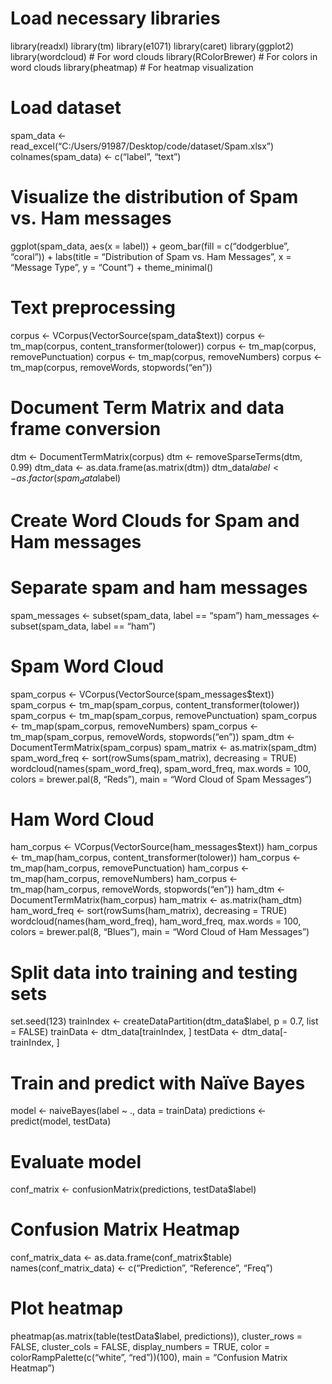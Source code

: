 # Load necessary libraries
library(readxl)
library(tm)
library(e1071)
library(caret)
library(ggplot2)
library(wordcloud)   # For word clouds
library(RColorBrewer) # For colors in word clouds
library(pheatmap)    # For heatmap visualization

# Load dataset
spam_data <- read_excel("C:/Users/91987/Desktop/code/dataset/Spam.xlsx")
colnames(spam_data) <- c("label", "text")

# Visualize the distribution of Spam vs. Ham messages
ggplot(spam_data, aes(x = label)) +
  geom_bar(fill = c("dodgerblue", "coral")) +
  labs(title = "Distribution of Spam vs. Ham Messages", x = "Message Type", y = "Count") +
  theme_minimal()
  
# Text preprocessing
corpus <- VCorpus(VectorSource(spam_data$text))
corpus <- tm_map(corpus, content_transformer(tolower))
corpus <- tm_map(corpus, removePunctuation)
corpus <- tm_map(corpus, removeNumbers)
corpus <- tm_map(corpus, removeWords, stopwords("en"))

# Document Term Matrix and data frame conversion
dtm <- DocumentTermMatrix(corpus)
dtm <- removeSparseTerms(dtm, 0.99)
dtm_data <- as.data.frame(as.matrix(dtm))
dtm_data$label <- as.factor(spam_data$label)

# Create Word Clouds for Spam and Ham messages
# Separate spam and ham messages
spam_messages <- subset(spam_data, label == "spam")
ham_messages <- subset(spam_data, label == "ham")

# Spam Word Cloud
spam_corpus <- VCorpus(VectorSource(spam_messages$text))
spam_corpus <- tm_map(spam_corpus, content_transformer(tolower))
spam_corpus <- tm_map(spam_corpus, removePunctuation)
spam_corpus <- tm_map(spam_corpus, removeNumbers)
spam_corpus <- tm_map(spam_corpus, removeWords, stopwords("en"))
spam_dtm <- DocumentTermMatrix(spam_corpus)
spam_matrix <- as.matrix(spam_dtm)
spam_word_freq <- sort(rowSums(spam_matrix), decreasing = TRUE)
wordcloud(names(spam_word_freq), spam_word_freq, max.words = 100, colors = brewer.pal(8, "Reds"),
          main = "Word Cloud of Spam Messages")
          
# Ham Word Cloud
ham_corpus <- VCorpus(VectorSource(ham_messages$text))
ham_corpus <- tm_map(ham_corpus, content_transformer(tolower))
ham_corpus <- tm_map(ham_corpus, removePunctuation)
ham_corpus <- tm_map(ham_corpus, removeNumbers)
ham_corpus <- tm_map(ham_corpus, removeWords, stopwords("en"))
ham_dtm <- DocumentTermMatrix(ham_corpus)
ham_matrix <- as.matrix(ham_dtm)
ham_word_freq <- sort(rowSums(ham_matrix), decreasing = TRUE)
wordcloud(names(ham_word_freq), ham_word_freq, max.words = 100, colors = brewer.pal(8, "Blues"),
          main = "Word Cloud of Ham Messages")
          
# Split data into training and testing sets
set.seed(123)
trainIndex <- createDataPartition(dtm_data$label, p = 0.7, list = FALSE)
trainData <- dtm_data[trainIndex, ]
testData <- dtm_data[-trainIndex, ]

# Train and predict with Naïve Bayes
model <- naiveBayes(label ~ ., data = trainData)
predictions <- predict(model, testData)

# Evaluate model
conf_matrix <- confusionMatrix(predictions, testData$label)

# Confusion Matrix Heatmap
conf_matrix_data <- as.data.frame(conf_matrix$table)
names(conf_matrix_data) <- c("Prediction", "Reference", "Freq")

# Plot heatmap
pheatmap(as.matrix(table(testData$label, predictions)),
         cluster_rows = FALSE, cluster_cols = FALSE,
         display_numbers = TRUE, color = colorRampPalette(c("white", "red"))(100),
         main = "Confusion Matrix Heatmap")




  
